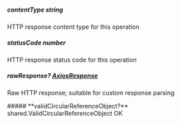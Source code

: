 
##### **contentType** string
HTTP response content type for this operation

##### **statusCode** number
HTTP response status code for this operation

##### **rawResponse?** [AxiosResponse](https://axios-http.com/docs/res_schema)
Raw HTTP response; suitable for custom response parsing

<Collapsible>
    ##### **validCircularReferenceObject?** shared.ValidCircularReferenceObject
    OK
    <Collapsible.Break/>
    <ValidCircularReferenceObject/>
</Collapsible>

